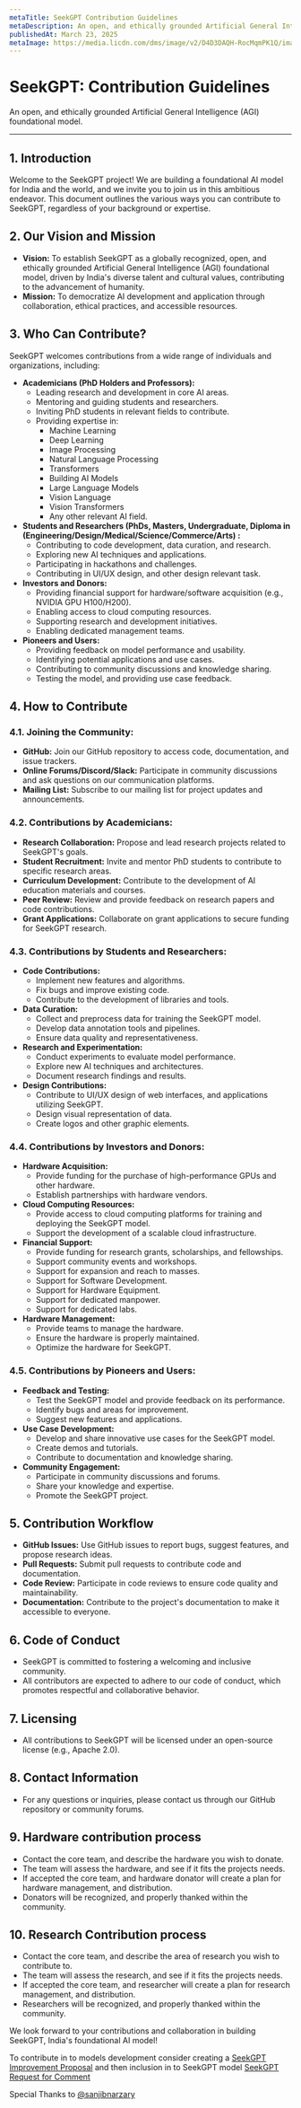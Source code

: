 ```yaml
---
metaTitle: SeekGPT Contribution Guidelines
metaDescription: An open, and ethically grounded Artificial General Intelligence (AGI) foundational model.
publishedAt: March 23, 2025
metaImage: https://media.licdn.com/dms/image/v2/D4D3DAQH-RocMqmPK1Q/image-scale_191_1128/image-scale_191_1128/0/1738834448767/seekgpt_cover?e=2147483647&v=beta&t=7Z19UJxhJRKeW7NhOZraYMzqVo0WnOCOUjSjMNpSGK8
---
```


# SeekGPT: Contribution Guidelines

<Description>
	An open, and ethically grounded Artificial General Intelligence (AGI) foundational model.
</Description>


---

## 1. Introduction

Welcome to the SeekGPT project! We are building a foundational AI model for India and the world, and we invite you to join us in this ambitious endeavor. This document outlines the various ways you can contribute to SeekGPT, regardless of your background or expertise.

## 2. Our Vision and Mission


* **Vision:** To establish SeekGPT as a globally recognized, open, and ethically grounded Artificial General Intelligence (AGI) foundational model, driven by India's diverse talent and cultural values, contributing to the advancement of humanity.
* **Mission:** To democratize AI development and application through collaboration, ethical practices, and accessible resources.

## 3. Who Can Contribute?

SeekGPT welcomes contributions from a wide range of individuals and organizations, including:



* **Academicians (PhD Holders and Professors):**
    * Leading research and development in core AI areas.
    * Mentoring and guiding students and researchers.
    * Inviting PhD students in relevant fields to contribute.
    * Providing expertise in:
        * Machine Learning
        * Deep Learning
        * Image Processing
        * Natural Language Processing
        * Transformers
        * Building AI Models
        * Large Language Models
        * Vision Language
        * Vision Transformers
        * Any other relevant AI field.
* **Students and Researchers (PhDs, Masters, Undergraduate, Diploma in (Engineering/Design/Medical/Science/Commerce/Arts) :**
    * Contributing to code development, data curation, and research.
    * Exploring new AI techniques and applications.
    * Participating in hackathons and challenges.
    * Contributing in UI/UX design, and other design relevant task.
* **Investors and Donors:**
    * Providing financial support for hardware/software acquisition (e.g., NVIDIA GPU H100/H200).
    * Enabling access to cloud computing resources.
    * Supporting research and development initiatives.
    * Enabling dedicated management teams.
* **Pioneers and Users:**
    * Providing feedback on model performance and usability.
    * Identifying potential applications and use cases.
    * Contributing to community discussions and knowledge sharing.
    * Testing the model, and providing use case feedback.

## 4. How to Contribute

### 4.1. Joining the Community:

* **GitHub:** Join our GitHub repository to access code, documentation, and issue trackers.
* **Online Forums/Discord/Slack:** Participate in community discussions and ask questions on our communication platforms.
* **Mailing List:** Subscribe to our mailing list for project updates and announcements.

### 4.2. Contributions by Academicians:

* **Research Collaboration:** Propose and lead research projects related to SeekGPT's goals.
* **Student Recruitment:** Invite and mentor PhD students to contribute to specific research areas.
* **Curriculum Development:** Contribute to the development of AI education materials and courses.
* **Peer Review:** Review and provide feedback on research papers and code contributions.
* **Grant Applications:** Collaborate on grant applications to secure funding for SeekGPT research.

### 4.3. Contributions by Students and Researchers:

* **Code Contributions:**
    * Implement new features and algorithms.
    * Fix bugs and improve existing code.
    * Contribute to the development of libraries and tools.
* **Data Curation:**
    * Collect and preprocess data for training the SeekGPT model.
    * Develop data annotation tools and pipelines.
    * Ensure data quality and representativeness.
* **Research and Experimentation:**
    * Conduct experiments to evaluate model performance.
    * Explore new AI techniques and architectures.
    * Document research findings and results.
* **Design Contributions:**
    * Contribute to UI/UX design of web interfaces, and applications utilizing SeekGPT.
    * Design visual representation of data.
    * Create logos and other graphic elements.

### 4.4. Contributions by Investors and Donors:

* **Hardware Acquisition:**
    * Provide funding for the purchase of high-performance GPUs and other hardware.
    * Establish partnerships with hardware vendors.
* **Cloud Computing Resources:**
    * Provide access to cloud computing platforms for training and deploying the SeekGPT model.
    * Support the development of a scalable cloud infrastructure.
* **Financial Support:**
    * Provide funding for research grants, scholarships, and fellowships.
    * Support community events and workshops.
    * Support for expansion and reach to masses.
    * Support for Software Development.
    * Support for Hardware Equipment.
    * Support for dedicated manpower.
    * Support for dedicated labs.
* **Hardware Management:**
    * Provide teams to manage the hardware.
    * Ensure the hardware is properly maintained.
    * Optimize the hardware for SeekGPT.

### 4.5. Contributions by Pioneers and Users:

* **Feedback and Testing:**
    * Test the SeekGPT model and provide feedback on its performance.
    * Identify bugs and areas for improvement.
    * Suggest new features and applications.
* **Use Case Development:**
    * Develop and share innovative use cases for the SeekGPT model.
    * Create demos and tutorials.
    * Contribute to documentation and knowledge sharing.
* **Community Engagement:**
    * Participate in community discussions and forums.
    * Share your knowledge and expertise.
    * Promote the SeekGPT project.

## 5. Contribution Workflow

* **GitHub Issues:** Use GitHub issues to report bugs, suggest features, and propose research ideas.
* **Pull Requests:** Submit pull requests to contribute code and documentation.
* **Code Review:** Participate in code reviews to ensure code quality and maintainability.
* **Documentation:** Contribute to the project's documentation to make it accessible to everyone.

## 6. Code of Conduct

* SeekGPT is committed to fostering a welcoming and inclusive community.
* All contributors are expected to adhere to our code of conduct, which promotes respectful and collaborative behavior.

## 7. Licensing

* All contributions to SeekGPT will be licensed under an open-source license (e.g., Apache 2.0).

## 8. Contact Information

* For any questions or inquiries, please contact us through our GitHub repository or community forums.

## 9. Hardware contribution process

* Contact the core team, and describe the hardware you wish to donate.
* The team will assess the hardware, and see if it fits the projects needs.
* If accepted the core team, and hardware donator will create a plan for hardware management, and distribution.
* Donators will be recognized, and properly thanked within the community.

## 10. Research Contribution process

* Contact the core team, and describe the area of research you wish to contribute to.
* The team will assess the research, and see if it fits the projects needs.
* If accepted the core team, and researcher will create a plan for research management, and distribution.
* Researchers will be recognized, and properly thanked within the community.

We look forward to your contributions and collaboration in building SeekGPT, India's foundational AI model!

To contribute in to models development consider creating a [SeekGPT Improvement Proposal](sip.md) and then inclusion in to SeekGPT model [SeekGPT Request for Comment](src.md)

Special Thanks to [@sanjibnarzary](https://github.com/sanjibnarzary)